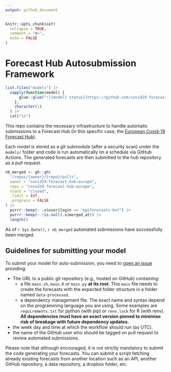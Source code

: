 ```yaml
---
output: github_document
---
```


<!-- README.md is generated from README.Rmd. Please edit that file -->

```r
knitr::opts_chunk$set(
  collapse = TRUE,
  comment = "#>",
  echo = FALSE
)
```

# Forecast Hub Autosubmission Framework

<!-- badges: start -->

```r
list.files("models") |>
  vapply(function(model) {
      glue::glue("![{model} status](https://github.com/covid19-forecast-hub-europe/covid19-forecast-hub-europe-submissions/workflows/{model}/badge.svg)") 
    },
    character(1)
  ) |>
  cat("\n")
```

<!-- badges: end -->

This repo contains the necessary infrastructure to handle automatic submissions
to a Forecast Hub (in this specific case, the [European Covid-19 Forecast
Hub](https://github.com/epiforecasts/covid19-forecast-hub-europe)).

Each model is stored as a git submodule (after a security scan) under the
`models/` folder and code is run automatically on a schedule via GitHub Actions.
The generated forecasts are then submitted to the hub repository as a pull
request.

```r
nb_merged <- gh::gh(
  "/repos/{owner}/{repo}/pulls", 
  owner = "covid19-forecast-hub-europe", 
  repo = "covid19-forecast-hub-europe", 
  state = "closed", 
  .limit = Inf,
  .progress = FALSE
) |> 
  purrr::keep(~ .x$user$login == "epiforecasts-bot") |> 
  purrr::keep(~ !is.null(.x$merged_at)) |> 
  length()
```

As of `r Sys.Date()`, `r nb_merged` automated submissions have successfully been
merged.

## Guidelines for submitting your model

To submit your model for auto-submission, you need to [open an
issue](https://github.com/epiforecasts/covid19-forecast-hub-europe-submissions/issues/new?template=new-model.md)
providing:

-   The URL to a public git repository (e.g., hosted on GitHub) containing:
    -   a file `main.sh`, `main.R` or `main.py` **at its root**. This `main`
        file needs to create the forecasts with the expected folder structure in
        a folder named `data-processed`.
    -   a dependency management file. The exact name and syntax depend on the
        programming language you are using. Some examples are `requirements.txt`
        for python (with pip) or `renv.lock` for R (with renv). **All
        dependencies must have an exact version pinned to minimise risk of
        breakage with future dependency updates.**
-   the week day and time at which the workflow should run (as UTC).
-   the name of the GitHub user who should be tagged on pull request to review
    automated submissions.

Please note that although encouraged, it is not strictly mandatory to submit the
code generating your forecasts. You can submit a script fetching already
existing forecasts from another location such as an API, another GitHub
repository, a data repository, a dropbox folder, etc.
